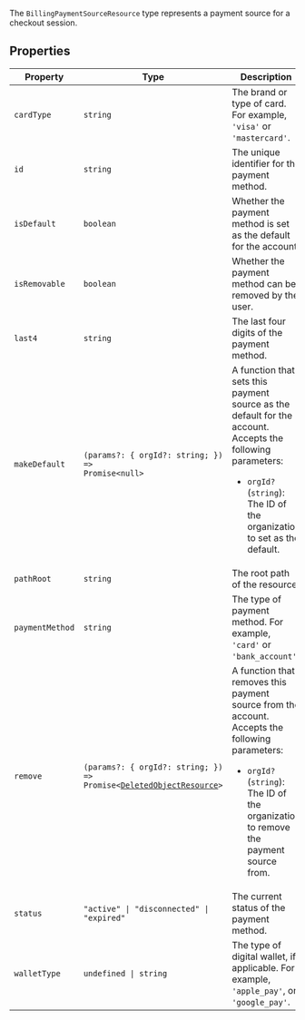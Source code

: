 The `BillingPaymentSourceResource` type represents a payment source for a checkout session.

## Properties

| Property                                   | Type                                                                                                             | Description                                                                                                                                                                                            |
| ------------------------------------------ | ---------------------------------------------------------------------------------------------------------------- | ------------------------------------------------------------------------------------------------------------------------------------------------------------------------------------------------------ |
| <a id="cardtype"></a> `cardType`           | `string`                                                                                                         | The brand or type of card. For example, `'visa'` or `'mastercard'`.                                                                                                                                    |
| <a id="id"></a> `id`                       | `string`                                                                                                         | The unique identifier for the payment method.                                                                                                                                                          |
| <a id="isdefault"></a> `isDefault`         | `boolean`                                                                                                        | Whether the payment method is set as the default for the account.                                                                                                                                      |
| <a id="isremovable"></a> `isRemovable`     | `boolean`                                                                                                        | Whether the payment method can be removed by the user.                                                                                                                                                 |
| <a id="last4"></a> `last4`                 | `string`                                                                                                         | The last four digits of the payment method.                                                                                                                                                            |
| <a id="makedefault"></a> `makeDefault`     | <code>(params?: \{ orgId?: string; \}) => Promise\<null\></code>                                                 | A function that sets this payment source as the default for the account. Accepts the following parameters: <ul> <li>`orgId?` (`string`): The ID of the organization to set as the default.</li> </ul>  |
| <a id="pathroot"></a> `pathRoot`           | `string`                                                                                                         | The root path of the resource.                                                                                                                                                                         |
| <a id="paymentmethod"></a> `paymentMethod` | `string`                                                                                                         | The type of payment method. For example, `'card'` or `'bank_account'`.                                                                                                                                 |
| <a id="remove"></a> `remove`               | <code>(params?: \{ orgId?: string; \}) => Promise\<[DeletedObjectResource](deleted-object-resource.mdx)\></code> | A function that removes this payment source from the account. Accepts the following parameters: <ul> <li>`orgId?` (`string`): The ID of the organization to remove the payment source from.</li> </ul> |
| <a id="status"></a> `status`               | <code>"active" \| "disconnected" \| "expired"</code>                                                             | The current status of the payment method.                                                                                                                                                              |
| <a id="wallettype"></a> `walletType`       | <code>undefined \| string</code>                                                                                 | The type of digital wallet, if applicable. For example, `'apple_pay'`, or `'google_pay'`.                                                                                                              |
